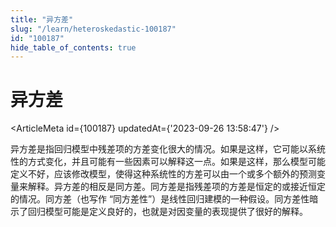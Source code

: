 ```yaml
---
title: "异方差"
slug: "/learn/heteroskedastic-100187"
id: "100187"
hide_table_of_contents: true
---
```



# 异方差

<ArticleMeta id={100187} updatedAt={'2023-09-26 13:58:47'} />
<div className='border-solid border-b border-t-0 my-4 border-[var(--ifm-color-gray-300)]' />

异方差是指回归模型中残差项的方差变化很大的情况。如果是这样，它可能以系统性的方式变化，并且可能有一些因素可以解释这一点。如果是这样，那么模型可能定义不好，应该修改模型，使得这种系统性的方差可以由一个或多个额外的预测变量来解释。异方差的相反是同方差。同方差是指残差项的方差是恒定的或接近恒定的情况。同方差（也写作 “同方差性”）是线性回归建模的一种假设。同方差性暗示了回归模型可能是定义良好的，也就是对因变量的表现提供了很好的解释。
